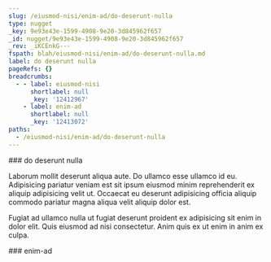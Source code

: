 ```yaml
---
slug: /eiusmod-nisi/enim-ad/do-deserunt-nulla
type: nugget
_key: 9e93e43e-1599-4908-9e20-3d845962f657
_id: nugget/9e93e43e-1599-4908-9e20-3d845962f657
_rev: _iKCEnkG---
fspath: blah/eiusmod-nisi/enim-ad/do-deserunt-nulla.md
label: do deserunt nulla
pageRefs: {}
breadcrumbs:
  - - label: eiusmod-nisi
      shortlabel: null
      _key: '12412967'
    - label: enim-ad
      shortlabel: null
      _key: '12413072'
paths:
  - /eiusmod-nisi/enim-ad/do-deserunt-nulla
---
```


<NuggetArea>
<Nugget slug="/eiusmod-nisi/enim-ad/do-deserunt-nulla" type="nugget" _key="9e93e43e-1599-4908-9e20-3d845962f657" _id="nugget/9e93e43e-1599-4908-9e20-3d845962f657" _rev="_iKCEnkG---" fspath="blah/eiusmod-nisi/enim-ad/do-deserunt-nulla.md" label="do deserunt nulla" paths="/eiusmod-nisi/enim-ad/do-deserunt-nulla">
<NuggetBody>
### do deserunt nulla

Laborum mollit deserunt aliqua aute. Do ullamco esse ullamco id eu. Adipisicing pariatur veniam est sit ipsum eiusmod minim reprehenderit ex aliquip adipisicing velit ut. Occaecat eu deserunt adipisicing officia aliquip commodo pariatur magna aliqua velit aliquip dolor est.

Fugiat ad ullamco nulla ut fugiat deserunt proident ex adipisicing sit enim in dolor elit. Quis eiusmod ad nisi consectetur. Anim quis ex ut enim in anim ex culpa.

</NuggetBody>
<Breadcrumbs>
<Crumbs>
<Crumb _key="12412967" label="eiusmod-nisi" /><Crumb _key="12413072" label="enim-ad" />
</Crumbs>
</Breadcrumbs>
</Nugget>

<NuggetsInbound>
</NuggetsInbound>
<NuggetsOutbound>
</NuggetsOutbound>
</NuggetArea>
<PassagesInbound>
<Passage direction="inbound" type="passage" _key="12413072" _id="passage/12413072" _rev="_iKCEnjy---" label="enim-ad" passage="enim-ad" fspath="blah/eiusmod-nisi/enim-ad" paths="/eiusmod-nisi/enim-ad" slug="/eiusmod-nisi/enim-ad">
<NuggetBody>
### enim-ad

</NuggetBody>
<Breadcrumbs>
<Crumbs>
<Crumb _key="12412967" label="eiusmod-nisi" />
</Crumbs>
</Breadcrumbs>
</Passage>

</PassagesInbound>
<PassagesOutbound>
</PassagesOutbound>